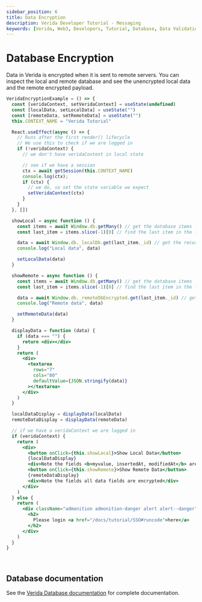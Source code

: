 ```yaml
---
sidebar_position: 6
title: Data Encryption
description: Verida Developer Tutorial - Messaging
keywords: [Verida, Web3, Developers, Tutorial, Database, Data Validation]
---
```


# Database Encryption

Data in Verida is encrypted when it is sent to remote servers.
You can inspect the local and remote database and see the unencrypted local data and the remote encrypted payload.

```jsx live
VeridaEncryptionExample = () => {
  const [veridaContext, setVeridaContext] = useState(undefined)
  const [localData, setLocalData] = useState("")
  const [remoteData, setRemoteData] = useState("")
  this.CONTEXT_NAME = "Verida Tutorial"

  React.useEffect(async () => {
    // Runs after the first render() lifecycle
    // We use this to check if we are logged in
    if (!veridaContext) {
      // we don't have veridaContext in local state

      // see if we have a session
      ctx = await getSession(this.CONTEXT_NAME)
      console.log(ctx);
      if (ctx) {
        // we do, so set the state variable we expect
        setVeridaContext(ctx)
      }
    }
  }, [])

  showLocal = async function () {
    const items = await Window.db.getMany() // get the database items
    const last_item = items.slice(-1)[0] // find the last item in the list

    data = await Window.db._localDb.get(last_item._id) // get the record
    console.log("Local data", data)

    setLocalData(data)
  }

  showRemote = async function () {
    const items = await Window.db.getMany() // get the database items
    const last_item = items.slice(-1)[0] // find the last item in the list

    data = await Window.db._remoteDbEncrypted.get(last_item._id) // get the record
    console.log("Remote data", data)

    setRemoteData(data)
  }

  displayData = function (data) {
    if (data === "") {
      return <div></div>
    }
    return (
      <div>
        <textarea
          rows="7"
          cols="80"
          defaultValue={JSON.stringify(data)}
        ></textarea>
      </div>
    )
  }

  localDataDisplay = displayData(localData)
  remoteDataDisplay = displayData(remoteData)

  // if we have a veridaContext we are logged in
  if (veridaContext) {
    return (
      <div>
        <button onClick={this.showLocal}>Show Local Data</button>
        {localDataDisplay}
        <div>Note the fields <b>myvalue, insertedAt, modifiedAt</b> are unencrypted</div>
        <button onClick={this.showRemote}>Show Remote Data</button>
        {remoteDataDisplay}
        <div>Note the fields all data fields are encrypted</div>
      </div>
    )
  } else {
    return (
      <div className="admonition admonition-danger alert alert--danger">
        <h2>
          Please login <a href="/docs/tutorial/SSO#runcode">here</a>
        </h2>
      </div>
    )
  }
}
```

<!-- this is a target so we can link to the end of the code block -->

<a name="runcode">&nbsp;</a>

## Database documentation

See the [Verida Database documentation](/client-sdk/data.md) for complete documentation.
